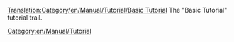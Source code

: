 [[Translation:Category/en/Manual/Tutorial/Basic Tutorial]]
The "Basic Tutorial" tutorial trail.
[[Category:en/Manual/Tutorial]]